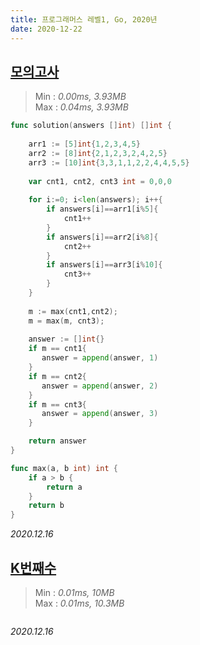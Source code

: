 ```yaml
---
title: 프로그래머스 레벨1, Go, 2020년
date: 2020-12-22
---
```


## [모의고사](https://programmers.co.kr/learn/courses/30/lessons/42840)

> Min : *0.00ms, 3.93MB*   
> Max : *0.04ms, 3.93MB*

```go
func solution(answers []int) []int {
    
    arr1 := [5]int{1,2,3,4,5}
    arr2 := [8]int{2,1,2,3,2,4,2,5}
    arr3 := [10]int{3,3,1,1,2,2,4,4,5,5}
    
    var cnt1, cnt2, cnt3 int = 0,0,0
    
    for i:=0; i<len(answers); i++{
        if answers[i]==arr1[i%5]{
            cnt1++
        }
        if answers[i]==arr2[i%8]{
            cnt2++
        }
        if answers[i]==arr3[i%10]{
            cnt3++
        }
    }
    
    m := max(cnt1,cnt2);
    m = max(m, cnt3);
    
    answer := []int{}
    if m == cnt1{
       answer = append(answer, 1) 
    }
    if m == cnt2{
       answer = append(answer, 2) 
    }
    if m == cnt3{
       answer = append(answer, 3) 
    }

    return answer
}

func max(a, b int) int {
    if a > b {
        return a
    }
    return b
}
```

*2020.12.16*


## [K번째수](https://programmers.co.kr/learn/courses/30/lessons/42748)

> Min : *0.01ms, 10MB*   
> Max : *0.01ms, 10.3MB*

```go

```

*2020.12.16*

